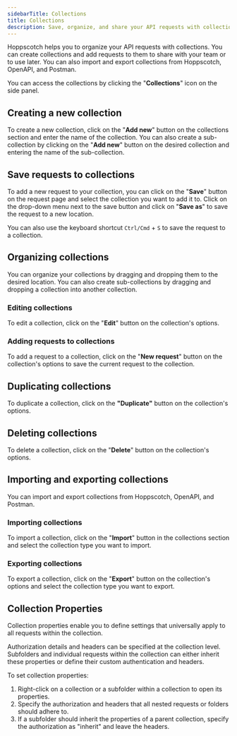 ```yaml
---
sidebarTitle: Collections
title: Collections
description: Save, organize, and share your API requests with collections.
---
```


Hoppscotch helps you to organize your API requests with collections. You can create collections and add requests to them to share with your team or to use later. You can also import and export collections from Hoppscotch, OpenAPI, and Postman.

You can access the collections by clicking the "**Collections**" icon on the side panel.

## Creating a new collection

To create a new collection, click on the "**Add new**" button on the collections section and enter the name of the collection. You can also create a sub-collection by clicking on the "**Add new**" button on the desired collection and entering the name of the sub-collection.

## Save requests to collections

To add a new request to your collection, you can click on the "**Save**" button on the request page and select the collection you want to add it to. Click on the drop-down menu next to the save button and click on "**Save as**" to save the request to a new location.

<Tip>You can also use the keyboard shortcut <kbd>`Ctrl/Cmd`</kbd> + <kbd>`S`</kbd> to save the request to a collection.</Tip>

## Organizing collections

You can organize your collections by dragging and dropping them to the desired location. You can also create sub-collections by dragging and dropping a collection into another collection.

### Editing collections

To edit a collection, click on the "**Edit**" button on the collection's options.

### Adding requests to collections

To add a request to a collection, click on the "**New request**" button on the collection's options to save the current request to the collection.

## Duplicating collections

To duplicate a collection, click on the **"Duplicate"** button on the collection's options.

## Deleting collections

To delete a collection, click on the "**Delete**" button on the collection's options.

## Importing and exporting collections

You can import and export collections from Hoppscotch, OpenAPI, and Postman.

### Importing collections

To import a collection, click on the "**Import**" button in the collections section and select the collection type you want to import.

### Exporting collections

To export a collection, click on the "**Export**" button on the collection's options and select the collection type you want to export.

## Collection Properties

Collection properties enable you to define settings that universally apply to all requests within the collection.

Authorization details and headers can be specified at the collection level. Subfolders and individual requests within the collection can either inherit these properties or define their custom authentication and headers.

To set collection properties:

1. Right-click on a collection or a subfolder within a collection to open its properties.
2. Specify the authorization and headers that all nested requests or folders should adhere to.
3. If a subfolder should inherit the properties of a parent collection, specify the authorization as "inherit" and leave the headers.
